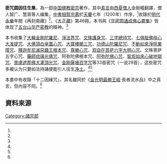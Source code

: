 {{漢傳密宗}}
'''密咒圆因往生集'''，為一部[[中国佛教|中国佛教]][[密宗|密宗]]著作，其中[[真言|真言]]由[[西夏|西夏]][[出家眾|僧人]]金剛幢翻譯，僧人智广、慧真等人编集，[[中書省|中書相]][[賀宗壽|賀宗壽]]於[[天慶_(西夏)|天慶]]七年（1200年）作序，<ref name="往生集"/>收錄於[[明代|明代]][[永乐_(明朝)|永樂]]年間《再刻南藏》<ref name="佛教百科"/>、《[[大正藏|大正藏]]》第46冊。本书與《[[显密圆通成佛心要集|显密圆通成佛心要集]]》皆体现了[[五台山|五台山]][[华严密教|华严密教]]的精神。<ref name="佛光"/>

本书收集了[[大輪金剛陀羅尼|大輪金剛陀羅尼]]、[[淨法界咒|淨法界咒]]、[[文殊護身咒|文殊護身咒]]、[[三字總持真言|三字總持咒]]、[[准提陀羅尼|七俱胝佛母心大准提咒]]、[[楞嚴咒|大佛頂白傘蓋心咒]]、[[大寶廣博樓閣善住祕密陀羅尼|大寶樓閣三咒]]、[[功德寶山神咒|功德山陀羅尼咒]]、[[阿閦佛心咒|不動如來淨除業障咒]]、[[釋迦牟尼滅惡趣王根本咒|釋迦牟尼滅惡趣王根本咒]]、[[尊勝咒|尊勝心咒]]、[[六字大明咒|观自在菩萨六字大明心咒]]、文殊菩萨五字心咒、[[藥師灌頂真言|藥師琉璃光佛咒]]、阿弥陀佛根本咒、[[無量壽如來心真言|阿弥陀佛心咒]]、[[智炬如來心破地獄咒|智炬如來心破地獄咒]]、[[光明真言|毘盧遮那佛大灌頂光咒]]、[[百字明|金剛薩埵百字咒]]等33首密咒（一说29首），这些密咒多被认为只要如法持誦便能引人往生[[净土|净土]]。<ref name="往生集"/><ref name="佛光"/>

本書中有收錄「十二因緣咒」，其名雖同於《[[金光明最勝王經|金光明最勝王經]]‧長者流水品》中之真言，但內容不同。<ref name="佛學"/>

==資料來源==
{{Reflist|refs=

<ref name="往生集">{{Cite book|editor=智廣、慧真|date=1988|title=《大正藏‧密呪圓因往生集》|url=https://cbetaonline.dila.edu.tw/zh/T1956_001|dead-url=no|location=東京|publisher=大藏出版株式會社|isbn=|language=zh-tw|access-date=2020-06-28|archive-date=2020-08-09|archive-url=https://web.archive.org/web/20200809100134/https://cbetaonline.dila.edu.tw/zh/T1956_001}}</ref>

<ref name="佛教百科">{{Cite book|author=中華佛教百科全書編輯委員會編輯；藍吉富主編|date=1994|title=〈南藏〉|work=《中華佛教百科全書》|pages=|location=臺南縣永康市|publisher=中華佛教百科文獻基金會|isbn=9579982104|language=zh-tw}}</ref>

<ref name="佛光">{{Cite book|author=慈怡法師主編|date=1988|title=〈密咒圓因往生集〉|work=《佛光大辭典》|pages=|location=高雄縣大樹鄉|publisher=佛光|isbn=9789575433307|language=zh-tw}}</ref>

<ref name="佛學">{{Cite wikisource|editor=[[丁福保|丁福保]]|wslink=佛學大辭典|chapter=十二因緣真言|wslanguage=zh|plaintitle=《[[佛學大辭典|佛學大辭典]]》|year=1922}}</ref>

}}

{{China-buddhism-book-zhuzong}}
{{密宗}}
{{漢傳佛教}}
{{佛教主题}}
{{Buddhism-stub}}
[[Category:諸宗部|Category:諸宗部]]